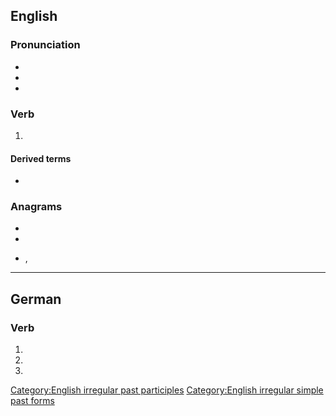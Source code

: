 ==English==

===Pronunciation===
* {{IPA|/ˈdɛlt/|lang=en}}
* {{audio|en-us-dealt.ogg|Audio (US)|lang=en}}
* {{rhymes|ɛlt|lang=en}}

===Verb===
{{head|en|verb form}}

# {{en-past of|deal}}

====Derived terms====
* {{l|en|play the hand one is dealt}}

===Anagrams===
* {{l|en|atled}}
* {{l|en|dalet}}
* {{l|en|delta}}, {{l|en|DELTA}}

[[Category:English irregular past participles]]
[[Category:English irregular simple past forms]]

----

==German==

===Verb===
{{head|de|verb form}}

# {{de-verb form of|dealen|3|s|g}}
# {{de-verb form of|dealen|2|p|g}}
# {{de-verb form of|dealen|i|p}}